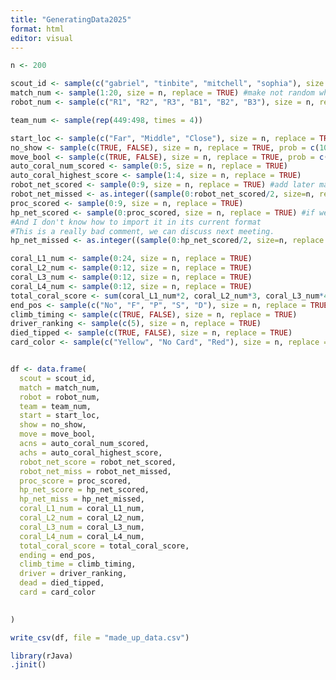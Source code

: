 ```yaml
---
title: "GeneratingData2025"
format: html
editor: visual
---
```


```r
n <- 200

scout_id <- sample(c("gabriel", "tinbite", "mitchell", "sophia"), size = n, replace = TRUE)
match_num <- sample(1:20, size = n, replace = TRUE) #make not random when gabriel comes back
robot_num <- sample(c("R1", "R2", "R3", "B1", "B2", "B3"), size = n, replace = TRUE)

team_num <- sample(rep(449:498, times = 4))

start_loc <- sample(c("Far", "Middle", "Close"), size = n, replace = TRUE)
no_show <- sample(c(TRUE, FALSE), size = n, replace = TRUE, prob = c(10, 90))
move_bool <- sample(c(TRUE, FALSE), size = n, replace = TRUE, prob = c(90, 10))
auto_coral_num_scored <- sample(0:5, size = n, replace = TRUE)
auto_coral_highest_score <- sample(1:4, size = n, replace = TRUE)
robot_net_scored <- sample(0:9, size = n, replace = TRUE) #add later maybe
robot_net_missed <- as.integer((sample(0:robot_net_scored/2, size=n, replace = TRUE)))
proc_scored <- sample(0:9, size = n, replace = TRUE)
hp_net_scored <- sample(0:proc_scored, size = n, replace = TRUE) #if we want to add probability/fix the net scoring (for both robot and human), I have the data for the probabilities given the number of proc_scored, but I have to like import it
#And I don't know how to import it in its current format
#This is a really bad comment, we can discuss next meeting.
hp_net_missed <- as.integer((sample(0:hp_net_scored/2, size=n, replace = TRUE)))

coral_L1_num <- sample(0:24, size = n, replace = TRUE)
coral_L2_num <- sample(0:12, size = n, replace = TRUE)
coral_L3_num <- sample(0:12, size = n, replace = TRUE)
coral_L4_num <- sample(0:12, size = n, replace = TRUE)
total_coral_score <- sum(coral_L1_num*2, coral_L2_num*3, coral_L3_num*4, coral_L4_num*5)
end_pos <- sample(c("No", "F", "P", "S", "D"), size = n, replace = TRUE)
climb_timing <- sample(c(TRUE, FALSE), size = n, replace = TRUE)
driver_ranking <- sample(c(5), size = n, replace = TRUE)
died_tipped <- sample(c(TRUE, FALSE), size = n, replace = TRUE)
card_color <- sample(c("Yellow", "No Card", "Red"), size = n, replace = TRUE, prob = c(10, 85, 5))


df <- data.frame(
  scout = scout_id, 
  match = match_num,
  robot = robot_num,
  team = team_num,
  start = start_loc,
  show = no_show,
  move = move_bool,
  acns = auto_coral_num_scored,
  achs = auto_coral_highest_score,
  robot_net_score = robot_net_scored,
  robot_net_miss = robot_net_missed,
  proc_score = proc_scored,
  hp_net_score = hp_net_scored,
  hp_net_miss = hp_net_missed,
  coral_L1_num = coral_L1_num,
  coral_L2_num = coral_L2_num,
  coral_L3_num = coral_L3_num,
  coral_L4_num = coral_L4_num,
  total_coral_score = total_coral_score,
  ending = end_pos,
  climb_time = climb_timing,
  driver = driver_ranking,
  dead = died_tipped,
  card = card_color

  
)

write_csv(df, file = "made_up_data.csv")

```

```r
library(rJava)
.jinit()

```
